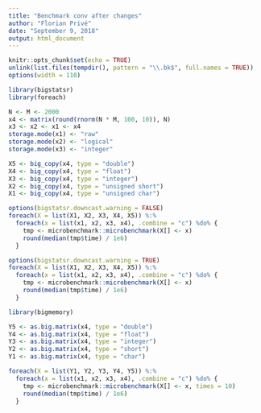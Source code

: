 ```yaml
---
title: "Benchmark conv after changes"
author: "Florian Privé"
date: "September 9, 2018"
output: html_document
---
```


```r
knitr::opts_chunk$set(echo = TRUE)
unlink(list.files(tempdir(), pattern = "\\.bk$", full.names = TRUE))
options(width = 110)
```

```r
library(bigstatsr)
library(foreach)

N <- M <- 2000
x4 <- matrix(round(rnorm(N * M, 100, 10)), N)
x3 <- x2 <- x1 <- x4
storage.mode(x1) <- "raw"
storage.mode(x2) <- "logical"
storage.mode(x3) <- "integer"

X5 <- big_copy(x4, type = "double")
X4 <- big_copy(x4, type = "float")
X3 <- big_copy(x4, type = "integer")
X2 <- big_copy(x4, type = "unsigned short")
X1 <- big_copy(x4, type = "unsigned char")

options(bigstatsr.downcast.warning = FALSE)
foreach(X = list(X1, X2, X3, X4, X5)) %:% 
  foreach(x = list(x1, x2, x3, x4), .combine = "c") %do% {
    tmp <- microbenchmark::microbenchmark(X[] <- x)
    round(median(tmp$time) / 1e6)
  }

options(bigstatsr.downcast.warning = TRUE)
foreach(X = list(X1, X2, X3, X4, X5)) %:% 
  foreach(x = list(x1, x2, x3, x4), .combine = "c") %do% {
    tmp <- microbenchmark::microbenchmark(X[] <- x)
    round(median(tmp$time) / 1e6)
  }
```

```r
library(bigmemory)

Y5 <- as.big.matrix(x4, type = "double")
Y4 <- as.big.matrix(x4, type = "float")
Y3 <- as.big.matrix(x4, type = "integer")
Y2 <- as.big.matrix(x4, type = "short")
Y1 <- as.big.matrix(x4, type = "char")

foreach(X = list(Y1, Y2, Y3, Y4, Y5)) %:% 
  foreach(x = list(x1, x2, x3, x4), .combine = "c") %do% {
    tmp <- microbenchmark::microbenchmark(X[] <- x, times = 10)
    round(median(tmp$time) / 1e6)
  }
```

